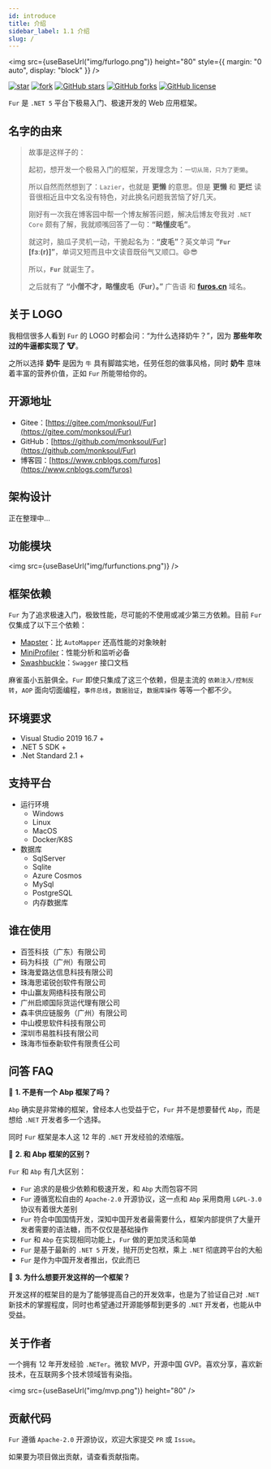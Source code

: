 ```yaml
---
id: introduce
title: 介绍
sidebar_label: 1.1 介绍
slug: /
---
```



<img
  src={useBaseUrl("img/furlogo.png")}
  height="80"
  style={{ margin: "0 auto", display: "block" }}
/>

<div style={{textAlign:"center",marginTop:25}}>


[![star](https://gitee.com/monksoul/Fur/badge/star.svg?theme=dark)](https://gitee.com/monksoul/Fur/stargazers) [![fork](https://gitee.com/monksoul/Fur/badge/fork.svg?theme=dark)](https://gitee.com/monksoul/Fur/members) [![GitHub stars](https://img.shields.io/github/stars/MonkSoul/Fur?logo=github)](https://github.com/MonkSoul/Fur/stargazers) [![GitHub forks](https://img.shields.io/github/forks/MonkSoul/Fur?logo=github)](https://github.com/MonkSoul/Fur/network) [![GitHub license](https://img.shields.io/github/license/MonkSoul/Fur)](https://github.com/MonkSoul/Fur/blob/alpha/LICENSE)

</div>


<div style={{textAlign:"center"}}>


`Fur` 是 `.NET 5` 平台下极易入门、极速开发的 Web 应用框架。

</div>


## 名字的由来

> 故事是这样子的：
>
> 起初，想开发一个极易入门的框架，开发理念为：`一切从简，只为了更懒`。
>
> 所以自然而然想到了：`Lazier`，也就是 **更懒** 的意思。但是 **更懒** 和 **更烂** 读音很相近且中文名没有特色，对此换名问题我苦恼了好几天。
>
> 刚好有一次我在博客园中帮一个博友解答问题，解决后博友夸我对 `.NET Core` 颇有了解，我就顺嘴回答了一句：**“略懂皮毛”**。
>
> 就这时，脑瓜子灵机一动，干脆起名为：**“皮毛”**？英文单词 **“`Fur` [fɜː(r)]”**，单词又短而且中文读音既俗气又顺口。😄😎
>
> 所以，**`Fur`** 就诞生了。
>
> 之后就有了 **“小僧不才，略懂皮毛（Fur）。”** 广告语 和 **[furos.cn](https://furos.cn)** 域名。

## 关于 LOGO

我相信很多人看到 `Fur` 的 LOGO 时都会问：“为什么选择奶牛？”，因为 **那些年吹过的牛逼都实现了 🐮**。

之所以选择 **奶牛** 是因为 `牛` 具有脚踏实地，任劳任怨的做事风格，同时 **奶牛** 意味着丰富的营养价值，正如 `Fur` 所能带给你的。

## 开源地址

- Gitee：[https://gitee.com/monksoul/Fur](https://gitee.com/monksoul/Fur)
- GitHub：[https://github.com/monksoul/Fur](https://github.com/monksoul/Fur)
- 博客园：[https://www.cnblogs.com/furos](https://www.cnblogs.com/furos)

## 架构设计

正在整理中...

## 功能模块

<img src={useBaseUrl("img/furfunctions.png")} />

## 框架依赖

`Fur` 为了追求极速入门，极致性能，尽可能的不使用或减少第三方依赖。目前 `Fur` 仅集成了以下三个依赖：

- [Mapster](https://github.com/MapsterMapper/Mapster)：比 `AutoMapper` 还高性能的对象映射
- [MiniProfiler](https://github.com/MiniProfiler/dotnet)：性能分析和监听必备
- [Swashbuckle](https://github.com/domaindrivendev/Swashbuckle.AspNetCore)：`Swagger` 接口文档

麻雀虽小五脏俱全。`Fur` 即使只集成了这三个依赖，但是主流的 `依赖注入/控制反转`，`AOP` 面向切面编程，`事件总线`，`数据验证`，`数据库操作` 等等一个都不少。

## 环境要求

- Visual Studio 2019 16.7 +
- .NET 5 SDK +
- .Net Standard 2.1 +

## 支持平台

- 运行环境
  - Windows
  - Linux
  - MacOS
  - Docker/K8S
- 数据库
  - SqlServer
  - Sqlite
  - Azure Cosmos
  - MySql
  - PostgreSQL
  - 内存数据库

## 谁在使用

- 百签科技（广东）有限公司
- 码为科技（广州）有限公司
- 珠海爱路达信息科技有限公司
- 珠海思诺锐创软件有限公司
- 中山赢友网络科技有限公司
- 广州启顺国际货运代理有限公司
- 森丰供应链服务（广州）有限公司
- 中山模思软件科技有限公司
- 深圳市易胜科技有限公司
- 珠海市恒泰新软件有限责任公司

## 问答 FAQ

🥇 **1. 不是有一个 Abp 框架了吗？**

`Abp` 确实是非常棒的框架，曾经本人也受益于它，`Fur` 并不是想要替代 `Abp`，而是想给 `.NET` 开发者多一个选择。

同时 `Fur` 框架是本人这 12 年的 `.NET` 开发经验的浓缩版。

🥈 **2. 和 Abp 框架的区别？**

`Fur` 和 `Abp` 有几大区别：

- `Fur` 追求的是极少依赖和极速开发，和 `Abp` 大而包容不同
- `Fur` 遵循宽松自由的 `Apache-2.0` 开源协议，这一点和 `Abp` 采用商用 `LGPL-3.0` 协议有着很大差别
- `Fur` 符合中国国情开发，深知中国开发者最需要什么，框架内部提供了大量开发者需要的语法糖，而不仅仅是基础操作
- `Fur` 和 `Abp` 在实现相同功能上，`Fur` 做的更加灵活和简单
- `Fur` 是基于最新的 `.NET 5` 开发，抛开历史包袱，乘上 `.NET` 彻底跨平台的大船
- `Fur` 是作为中国开发者推出，仅此而已

🥉 **3. 为什么想要开发这样的一个框架？**

开发这样的框架目的是为了能够提高自己的开发效率，也是为了验证自己对 `.NET` 新技术的掌握程度，同时也希望通过开源能够帮到更多的 `.NET` 开发者，也能从中受益。

## 关于作者

一个拥有 12 年开发经验 `.NETer`。微软 MVP，开源中国 GVP。喜欢分享，喜欢新技术，在互联网多个技术领域皆有染指。

<img src={useBaseUrl("img/mvp.png")} height="80" />

## 贡献代码

`Fur` 遵循 `Apache-2.0` 开源协议，欢迎大家提交 `PR` 或 `Issue`。

如果要为项目做出贡献，请查看贡献指南。

